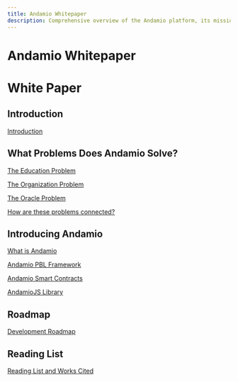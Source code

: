 ```yaml
---
title: Andamio Whitepaper
description: Comprehensive overview of the Andamio platform, its mission, and components
---
```


# Andamio Whitepaper

# White Paper

## Introduction

[Introduction](Andamio%20Whitepaper%20c39ff303c99841079a02e43dddc6815f/Introduction%20895761385bae4d77a7a62fedcb3ae941.md)

## What Problems Does Andamio Solve?

[The Education Problem](Andamio%20Whitepaper%20c39ff303c99841079a02e43dddc6815f/The%20Education%20Problem%2084644a88c5a74ad1a0eb5b92d6aaa6fa.md)

[The Organization Problem](Andamio%20Whitepaper%20c39ff303c99841079a02e43dddc6815f/The%20Organization%20Problem%20aea70a3cab9843bc99f589706315d5f3.md)

[The Oracle Problem](Andamio%20Whitepaper%20c39ff303c99841079a02e43dddc6815f/The%20Oracle%20Problem%202681cb664aef454abdc9ee1c096b0683.md)

[How are these problems connected?](Andamio%20Whitepaper%20c39ff303c99841079a02e43dddc6815f/How%20are%20these%20problems%20connected%209e0d81cf2b114ef2890043cfff27ddfd.md)

## Introducing Andamio

[What is Andamio](Andamio%20Whitepaper%20c39ff303c99841079a02e43dddc6815f/What%20is%20Andamio%207a07be2ded634951b0ef7c05986e0737.md)

[Andamio PBL Framework](Andamio%20Whitepaper%20c39ff303c99841079a02e43dddc6815f/Andamio%20PBL%20Framework%20371023f61daf45d68f4630ca1c5e85c5.md)

[Andamio Smart Contracts](Andamio%20Whitepaper%20c39ff303c99841079a02e43dddc6815f/Andamio%20Smart%20Contracts%20e73ec0ecd504477aaf18f53ff71d510b.md)

[AndamioJS Library](Andamio%20Whitepaper%20c39ff303c99841079a02e43dddc6815f/AndamioJS%20Library%20eba342d7985945fb9dc57a0f6a34fb8c.md)

## Roadmap

[Development Roadmap](Andamio%20Whitepaper%20c39ff303c99841079a02e43dddc6815f/Development%20Roadmap%202c170197d1264326a6cd866f5399518b.md)

## Reading List

[Reading List and Works Cited](Andamio%20Whitepaper%20c39ff303c99841079a02e43dddc6815f/Reading%20List%20and%20Works%20Cited%2032fd17c6fcc74e8a97449ba8b64e2ce3.md)